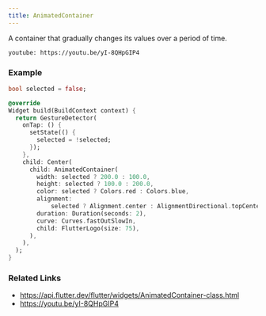 ```yaml
---
title: AnimatedContainer
---
```


A container that gradually changes its values over a period of time.

`youtube: https://youtu.be/yI-8QHpGIP4`

### Example

```dart liveslice=AnimatedContainer
bool selected = false;

@override
Widget build(BuildContext context) {
  return GestureDetector(
    onTap: () {
      setState(() {
        selected = !selected;
      });
    },
    child: Center(
      child: AnimatedContainer(
        width: selected ? 200.0 : 100.0,
        height: selected ? 100.0 : 200.0,
        color: selected ? Colors.red : Colors.blue,
        alignment:
            selected ? Alignment.center : AlignmentDirectional.topCenter,
        duration: Duration(seconds: 2),
        curve: Curves.fastOutSlowIn,
        child: FlutterLogo(size: 75),
      ),
    ),
  );
}
```

### Related Links

- https://api.flutter.dev/flutter/widgets/AnimatedContainer-class.html
- https://youtu.be/yI-8QHpGIP4
